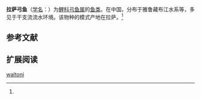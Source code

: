 {{Speciesbox
| name = 拉萨弓鱼
| status = 
| status_system = 
| image = 
| genus = Racoma
| species = waltoni
| authority = Regan, 1905<ref name='id6242'>{{cite web| url =http://www.bioinfo.cn/db05/BjdwSpecies.php?action=view&id=6242| title =拉萨弓鱼| work =中国动物物种编目数据库| publisher =中国科学院微生物研究所| author =中国科学院动物研究所| accessdate =2009-04-11| deadurl =yes| archiveurl =https://web.archive.org/web/20160305052950/http://www.bioinfo.cn/db05/BjdwSpecies.php?action=view&id=6242| archivedate =2016-03-05}}</ref>
}}

'''拉萨弓鱼'''（[[学名|学名]]：{{lang|la|''Racoma waltoni''}}）为[[鲤科|鲤科]][[弓鱼属|弓鱼属]]的[[鱼类|鱼类]]。在中国，分布于雅鲁藏布江水系等，多见于干支流流水环境。该物种的模式产地在拉萨。<ref name='id6242'/>

== 参考文献 ==
{{reflist}}

== 扩展阅读 ==
{{refbegin}}
{{wikispecies-inline|Racoma waltoni|拉萨弓鱼}}
{{refend}}

[[Category:弓鱼属|waltoni]]


{{鯉形目小作品}}